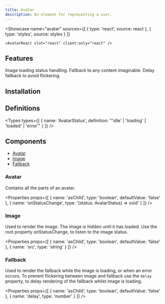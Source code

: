```yaml
---
title: Avatar
description: An element for representing a user.
---
```



<Showcase
	name="avatar"
	sources={[
		{ type: 'react', source: react },
		{ type: 'styles', source: styles }
	]}
>
	<AvatarReact slot="react" client:only="react" />
</Showcase>

## Features

<Features>
	<Feature>Image loading status handling.</Feature>
	<Feature>Fallback to any content imaginable.</Feature>
	<Feature>Delay fallback to avoid flickering.</Feature>
</Features>

## Installation

<Installation name="react-avatar" />

## Definitions

<Types
	types={[
		{
			name: 'AvatarStatus',
			definition: "'idle' | 'loading' | 'loaded' | 'error'"
		}
	]}
/>

## Components

-   [Avatar](#avatar)
-   [Image](#image)
-   [Fallback](#fallback)

### Avatar

Contains all the parts of an avatar.

<Properties
	props={[
		{ name: 'asChild', type: 'boolean', defaultValue: 'false' },
		{ name: 'onStatusChange', type: '(status: AvatarStatus) => void' }
	]}
/>

### Image

Used to render the image. The image is hidden until it has loaded. Use the root property onStatusChange, to listen to the image status.

<Properties
	props={[
		{ name: 'asChild', type: 'boolean', defaultValue: 'false' },
		{ name: 'src', type: 'string' }
	]}
/>

### Fallback

Used to render the fallback while the image is loading, or when an error occurs. To prevent flickering between image and fallback use the `delay` property, to delay rendering of the fallback whilst image is loading.

<Properties
	props={[
		{ name: 'asChild', type: 'boolean', defaultValue: 'false' },
		{ name: 'delay', type: 'number' }
	]}
/>
